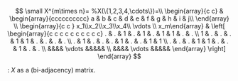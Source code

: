 ::: {#fig-biadj-mat}
$$
\small
X^{m\times n}=
%X(\{1,2,3,4,\cdots\})=\\
\begin{array}{c c}
& \begin{array}{cccccccccc} a & b & c & d & e & f & g & h & i & j\\ \end{array} \\
\begin{array}{c c } x_1\\x_2\\x_3\\x_4\\ \vdots \\ x_m\end{array} &
\left[
\begin{array}{c c c c c c c c c c}
  .  & .   &  1  & .   &  1  & .   &  1  &  1  & .   & .  \\
  1  & .   & .   & .   &  1  &  1  & .   & .   & .   & .  \\
  .  &  1  & .   & .   & .   &  1  & .   & .   &  1  &  1 \\
  .  & .   & .   &  1  &  1  & .   & .   &  1  & .   & .  \\
  &&&& \vdots &&&&&
  \\
  &&&& \vdots &&&&&
\end{array}
\right]
\end{array}
$$

: $X$ as a (bi-adjacency) matrix. 

:::
